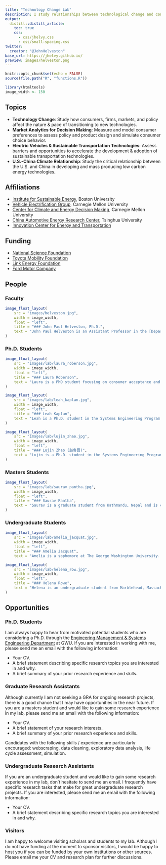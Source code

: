 ```yaml
---
title: "Technology Change Lab"
description: I study relationships between technological change and consumers, firms, markets, and policy, with a goal of accelerating  transitions to environmentally sustainable and energy-saving technologies.
output:
  distill::distill_article:
    toc: true
    css: 
      - css/jhelvy.css
      - css/small-spacing.css
twitter:
  creator: "@JohnHelveston"
base_url: https://jhelvy.github.io/
preview: images/helveston.png
---
```


```r
knitr::opts_chunk$set(echo = FALSE)
source(file.path("R", "functions.R"))

library(htmltools)
image_width <- 150
```

## Topics

- **Technology Change**: Study how consumers, firms, markets, and policy affect the nature & pace of transitioning to new technologies.
- **Market Analytics for Decision Making**: Measure and model consumer preferences to assess policy and product design and simulate consumer choice behavior.
- **Electric Vehicles & Sustainable Transportation Technologies**: Assess barriers and opportunities to accelerate the development & adoption of sustainable transportation technologies.
- **U.S.-China Climate Relationship**: Study the critical relationship between the U.S. and China in developing and mass producing low carbon energy technologies.

## Affiliations

- [Institute for Sustainable Energy](https://www.bu.edu/ise/), Boston University
- [Vehicle Electrification Group](https://www.cmu.edu/cit/veg/), Carnegie Mellon University
- [Center for Climate and Energy Decision Making](https://cedmcenter.org/), Carnegie Mellon University
- [China Automotive Energy Research Center](http://lce.tsinghua.edu.cn/en/index.asp), Tsinghua University
- [Innovation Center for Energy and Transportation](http://www.icet.org.cn/)

## Funding

- [National Science Foundation](http://www.nsf.gov/)
- [Toyota Mobility Foundation](https://www.toyota.com/usa/community/grant-guidelines-applications/overview.html)
- [Link Energy Foundation](http://www.linkenergy.org/)
- [Ford Motor Company](http://corporate.ford.com/homepage.html)

## People

### Faculty

```r
image_float_layout(
    src = "images/helveston.jpg",
    width = image_width,
    float = "left",
    title = "### John Paul Helveston, Ph.D.",
    text = "John Paul Helveston is an Assistant Professor in the [Department of Engineering Management and Systems Engineering](http://emse.seas.gwu.edu/) at the [George Washington University](https://www.gwu.edu/). He studies technological change, with a particular interest in accelerating the transition to environmentally sustainable and energy-saving technologies. His research centers around how consumer preferences, market dynamics, and policy affect the emergence of critical technologies, such as electric vehicles and solar energy. He is an expert on China's rapidly emerging electric vehicle industry as well as the critical relationship between the US and China in developing and mass producing low carbon energy technologies. He applies an interdisciplinary approach to research, with expertise in discrete choice modeling and conjoint analysis as well as interview-based case studies. He has conducted extensive fieldwork in China, collaborating with colleagues at Beijing Normal University and China's State Information Center on past projects. He is a fluent speaker of Mandarin Chinese and also an award-winning swing dancer. John holds a Ph.D. and M.S. in [Engineering and Public Policy](https://www.cmu.edu/epp/) from Carnegie Mellon University and a B.S. in [Engineering Science and Mechanics](http://www.beam.vt.edu/) from Virginia Tech.",
)
```

### Ph.D. Students

```r
image_float_layout(
    src = "images/lab/laura_roberson.jpg",
    width = image_width,
    float = "left",
    title = "### Laura Roberson",
    text = "Laura is a PhD student focusing on consumer acceptance and interaction with innovative technologies, especially in the transportation industry. Her research interests include electric vehicle adoption, innovation developments and policies that promote innovations. She also has 8+ years working for a global automotive manufacturer, giving her a balance of academic and industry knowledge and experience. Laura received her BS in Industrial and Systems Engineering from Virginia Tech and her MS in Systems Engineering from the great GWU EMSE department."
)

image_float_layout(
    src = "images/lab/leah_kaplan.jpg",
    width = image_width,
    float = "left",
    title = "### Leah Kaplan",
    text = "Leah is a Ph.D. student in the Systems Engineering Program at the George Washington University and a National Science Foundation Graduate Research Fellow. Leah graduated summa cum laude with her Bachelor’s in chemical engineering from the University of Arizona before moving to DC to pursue an interest in science policy. Leah interned with the House Committee on Science, Space, and Technology and worked for the Arizona State University Consortium for Science, Policy & Outcomes. Leah’s primary research interest is decision-making under uncertainty related to emerging technologies, with a focus on transportation. She aims to understand how we can leverage technologies for the benefit of, rather than detriment to, society."
)

image_float_layout(
    src = "images/lab/lujin_zhao.jpg",
    width = image_width,
    float = "left",
    title = "### Lujin Zhao (赵鲁晋)",
    text = "Lujin is a Ph.D. student in the Systems Engineering Program at the George Washington University. Lujin received a B.S. in Agricultural and Resources Economics from University of Maryland, a M.S. degree in Economics from Tufts University, and a M.S. degree in Data Analytics from the George Washington University. His interests are China’s EV subsidy policies, environmental impacts from the EV industry, and energy policy. For the past several years, he has been living in the DC area and I really enjoy the summertime here except for that during June, July and August."
)
```

### Masters Students

```r
image_float_layout(
    src = "images/lab/saurav_pantha.jpg",
    width = image_width,
    float = "left",
    title = "### Saurav Pantha",
    text = "Saurav is a graduate student from Kathmandu, Nepal and is currently earning his MS in Systems Engineering at The George Washington University (GW). Before GW, he worked at a business consulting firm based out of Bangalore, India, helping multiple automotive & banking clients to solve business problems through data analytics solutions. Within Dr. Helveston's lab, he has been supporting multiple research projects by setting up a pipeline for a MySQL database, writing R scripts to clean & wrangle data, and conducting literature surveys. When not in school, he loves to go on treks and watch Manchester United's soccer games live."
)
```

### Undergraduate Students

```r
image_float_layout(
    src = "images/lab/amelia_jacquat.jpg",
    width = image_width,
    float = "left",
    title = "### Amelia Jacquat",
    text = "Amelia is a sophomore at The George Washington University. Originally from New Orleans, LA, she is pursuing a Bachelors degree in Systems Engineering at the School of Engineering and Applied Sciences. She is also pursuing minors in Computer Science and Theatre. After graduation, she plans on pursuing her Masters degree in Systems Engineering. Amelia is excited to continue learning and growing as a researcher and young professional. She plans on using this valuable research experience in her future endeavors, whatever they may be.")

image_float_layout(
    src = "images/lab/helena_row.jpg",
    width = image_width,
    float = "left",
    title = "### Helena Rowe",
    text = "Helena is an undergraduate student from Marblehead, Massachusetts majoring in Systems Engineering and minoring in Sustainability at The George Washington University. In previous roles, she has worked for a small consulting firm, analyzed market research for a building materials start-up, and researched with a professor about climate change risks in the investment industry. Within Dr. Helveston's lab, she is researching electric vehicle (EV) sales forecasts over time from different organizations. She is seeking to better understand the uncertainty in these forecasts and trends over time, in relation to actual sales, and across different industries."
)
```

## Opportunities

### Ph.D. Students

I am always happy to hear from motivated potential students who are considering a Ph.D. through the [Engineering Management & Systems Engineering Department](https://www.emse.seas.gwu.edu/) at GWU. If you are interested in working with me, please send me an email with the following information:

- Your CV.
- A brief statement describing specific research topics you are interested in and why.
- A brief summary of your prior research experience and skills.

### Graduate Research Assistants

Although currently I am not seeking a GRA for ongoing research projects, there is a good chance that I may have opportunities in the near future. If you are a masters student and would like to gain some research experience in my lab, please send me an email with the following information:

- Your CV.
- A brief statement of your research interests.
- A brief summary of your prior research experience and skills.

Candidates with the following skills / experience are particularly encouraged: webscraping, data cleaning, exploratory data analysis, life cycle assessment, simulation.

### Undergraduate Research Assistants

If you are an undergraduate student and would like to gain some research experience in my lab, don't hesitate to send me an email. I frequently have specific research tasks that make for great undergraduate research projects. If you are interested, please send me an email with the following information:

- Your CV.
- A brief statement describing specific research topics you are interested in and why.

### Visitors

I am happy to welcome visiting scholars and students to my lab. Although I do not have funding at the moment to sponsor visitors, I would be happy to host you if you can be funded by your own institutions or other sources. Please email me your CV and research plan for further discussions.
